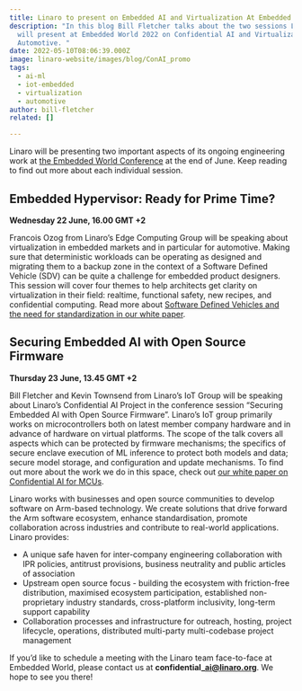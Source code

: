 ```yaml
---
title: Linaro to present on Embedded AI and Virtualization At Embedded World 2022
description: "In this blog Bill Fletcher talks about the two sessions Linaro
  will present at Embedded World 2022 on Confidential AI and Virtualization in
  Automotive. "
date: 2022-05-10T08:06:39.000Z
image: linaro-website/images/blog/ConAI_promo
tags:
  - ai-ml
  - iot-embedded
  - virtualization
  - automotive
author: bill-fletcher
related: []

---
```


Linaro will be presenting two important aspects of its ongoing engineering work at [the Embedded World Conference](https://www.embedded-world.de/en) at the end of June. Keep reading to find out more about each individual session.

## Embedded Hypervisor: Ready for Prime Time?

**Wednesday 22 June, 16.00 GMT +2**

Francois Ozog from Linaro’s Edge Computing Group will be speaking about virtualization in embedded markets and in particular for automotive. Making sure that deterministic workloads can be operating as designed and migrating them to a backup zone in the context of a Software Defined Vehicle (SDV) can be quite a challenge for embedded product designers. This session will cover four themes to help architects get clarity on virtualization in their field: realtime, functional safety, new recipes, and confidential computing. Read more about [Software Defined Vehicles and the need for standardization in our white paper](https://static.linaro.org/assets/automotive_white_paper_0921.pdf).

## Securing Embedded AI with Open Source Firmware

**Thursday 23 June, 13.45 GMT +2**

Bill Fletcher and Kevin Townsend from Linaro’s IoT Group will be speaking about Linaro’s Confidential AI Project in the conference session “Securing Embedded AI with Open Source Firmware”. Linaro’s IoT group primarily works on microcontrollers both on latest member company hardware and in advance of hardware on virtual platforms. The scope of the talk covers all aspects which can be protected by firmware mechanisms; the specifics of secure enclave execution of ML inference to protect both models and data; secure model storage, and configuration and update mechanisms. To find out more about the work we do in this space, check out [our white paper on Confidential AI for MCUs](https://static.linaro.org/assets/ConfidentialAI-LinaroWhitePaper.pdf).

Linaro works with businesses and open source communities to develop software on Arm-based technology. We create solutions that drive forward the Arm software ecosystem, enhance standardisation, promote collaboration across industries and contribute to real-world applications. Linaro provides:

* A unique safe haven for inter-company engineering collaboration with IPR policies, antitrust provisions, business neutrality and public articles of association
* Upstream open source focus - building the ecosystem with friction-free distribution, maximised ecosystem participation, established non-proprietary industry standards, cross-platform inclusivity, long-term support capability
* Collaboration processes and infrastructure for outreach, hosting, project lifecycle, operations, distributed multi-party multi-codebase project management

If you’d like to schedule a meeting with the Linaro team face-to-face at Embedded World, please contact us at **confidential\_ai@linaro.org**. We hope to see you there!
